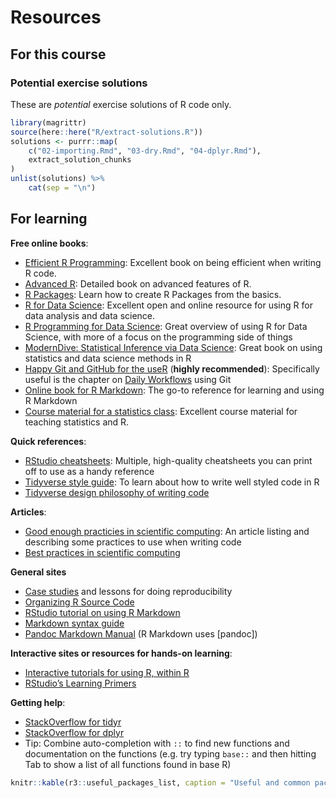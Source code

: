 # Resources 

## For this course

### Potential exercise solutions

These are *potential* exercise solutions of R code only.

```r
library(magrittr)
source(here::here("R/extract-solutions.R"))
solutions <- purrr::map(
    c("02-importing.Rmd", "03-dry.Rmd", "04-dplyr.Rmd"),
    extract_solution_chunks
)
unlist(solutions) %>% 
    cat(sep = "\n")
```

## For learning

**Free online books**:

- [Efficient R Programming](https://csgillespie.github.io/efficientR/): Excellent book on being efficient when writing R code.
- [Advanced R](https://adv-r.hadley.nz/): Detailed book on advanced features of R.
- [R Packages](https://r-pkgs.org/): Learn how to create R Packages from the
basics.
- [R for Data Science](https://r4ds.had.co.nz/): 
Excellent open and online resource for using R for data analysis and data science.
- [R Programming for Data Science](https://bookdown.org/rdpeng/rprogdatascience/):
Great overview of using R for Data Science, with more of a focus on the programming
side of things
- [ModernDive: Statistical Inference via Data Science](https://moderndive.com/): 
Great book on using statistics and data science methods in R
- [Happy Git and GitHub for the useR](https://happygitwithr.com/) (**highly recommended**):
Specifically useful is the chapter on [Daily Workflows](https://happygitwithr.com/repeated-amend.html) using Git
- [Online book for R Markdown](https://bookdown.org/yihui/rmarkdown/):
The go-to reference for learning and using R Markdown
- [Course material for a statistics class](https://stat545.com/):
Excellent course material for teaching statistics and R.

**Quick references**:

- [RStudio cheatsheets](https://www.rstudio.com/resources/cheatsheets/):
Multiple, high-quality cheatsheets you can print off to use as a handy reference
- [Tidyverse style guide](https://style.tidyverse.org/):
To learn about how to write well styled code in R
- [Tidyverse design philosophy of writing code](https://design.tidyverse.org/)

**Articles**:

- [Good enough practicies in scientific computing](https://doi.org/10.1371/journal.pcbi.1005510):
An article listing and describing some practices to use when writing code
- [Best practices in scientific computing](https://doi.org/10.1371/journal.pbio.1001745)

**General sites**

- [Case studies](https://www.practicereproducibleresearch.org/) and lessons for doing reproducibility
- [Organizing R Source Code](https://www.r-bloggers.com/r-best-practices-r-you-writing-the-r-way/)
- [RStudio tutorial on using R Markdown](https://rmarkdown.rstudio.com/lesson-1.html)
- [Markdown syntax guide](https://rmarkdown.rstudio.com/authoring_basics.html)
- [Pandoc Markdown Manual](https://pandoc.org/MANUAL.html#pandocs-markdown) (R
Markdown uses [pandoc])

**Interactive sites or resources for hands-on learning**:

- [Interactive tutorials for using R, within R](https://swirlstats.com/)
- [RStudio's Learning Primers](https://rstudio.cloud/learn/primers)

**Getting help**:
    
- [StackOverflow for tidyr](https://stackoverflow.com/questions/tagged/tidyr)
- [StackOverflow for dplyr](https://stackoverflow.com/questions/tagged/dplyr)
- Tip: Combine auto-completion with `::` to find new functions 
and documentation on the functions 
(e.g. try typing `base::` and then hitting Tab to show a list of all functions found in base R)

```r
knitr::kable(r3::useful_packages_list, caption = "Useful and common packages to use in data analysis.")
```
